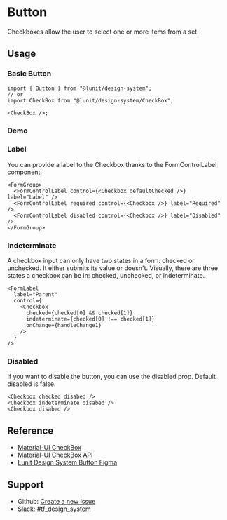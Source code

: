 

<Meta name="CheckBox Docs" of={BasicCheckBox} />

# Button

Checkboxes allow the user to select one or more items from a set.

## Usage

### Basic Button

```tsx
import { Button } from "@lunit/design-system";
// or
import CheckBox from "@lunit/design-system/CheckBox";

<CheckBox />;
```

### Demo

<Canvas of={BasicCheckBox.BasicCheckbox} sourceState="none" />

<Controls />

### Label

You can provide a label to the Checkbox thanks to the FormControlLabel component.

<Canvas of={BasicCheckBox.Label} sourceState="none" />

```tsx
<FormGroup>
  <FormControlLabel control={<Checkbox defaultChecked />} label="Label" />
  <FormControlLabel required control={<Checkbox />} label="Required" />
  <FormControlLabel disabled control={<Checkbox />} label="Disabled" />
</FormGroup>
```

<Controls />

### Indeterminate

A checkbox input can only have two states in a form: checked or unchecked. It either submits its value or doesn't. Visually, there are three states a checkbox can be in: checked, unchecked, or indeterminate.

<Canvas of={BasicCheckBox.Indeterminate} sourceState="none" />

```tsx
<FormLabel
  label="Parent"
  control={
    <Checkbox
      checked={checked[0] && checked[1]}
      indeterminate={checked[0] !== checked[1]}
      onChange={handleChange1}
    />
  }
/>
```

### Disabled

If you want to disable the button, you can use the disabled prop.
Default disabled is false.

<Canvas of={BasicCheckBox.Disabled} sourceState="none" />

```tsx
<Checkbox checked disabed />
<Checkbox indeterminate disabed />
<Checkbox disabed />
```

## Reference

- [Material-UI CheckBox](https://mui.com/material-ui/react-checkbox/)
- [Material-UI CheckBox API](https://mui.com/material-ui/api/checkbox/)
- [Lunit Design System Button Figma](https://www.figma.com/file/BSdRUpEPp7XiJ9YnEqpf6F/1.0.0_Components?type=design&node-id=1923-6820&mode=design&t=0BjGJV6Ef9WjfuCD-0)

## Support

- Github: [Create a new issue](https://github.com/lunit-io/design-system/issues/new)
- Slack: #tf_design_system
